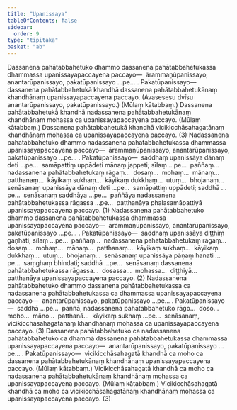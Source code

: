 ```yaml
---
title: "Upanissaya"
tableOfContents: false
sidebar:
  order: 9
type: "tipitaka"
basket: "ab"
---
```



<DynamicBreadcrumb />

<Division number="78">

<Paragraph number="4240">
Dassanena pahātabbahetuko dhammo dassanena pahātabbahetukassa dhammassa upanissayapaccayena paccayo—  ārammaṇūpanissayo, anantarūpanissayo, pakatūpanissayo …pe… . <Emphasis>Pakatūpanissayo</Emphasis>—  dassanena pahātabbahetukā khandhā dassanena pahātabbahetukānaṃ khandhānaṃ upanissayapaccayena paccayo. (Avasesesu dvīsu anantarūpanissayo, pakatūpanissayo.) (Mūlaṃ kātabbaṃ.) Dassanena pahātabbahetukā khandhā nadassanena pahātabbahetukānaṃ khandhānaṃ mohassa ca upanissayapaccayena paccayo. (Mūlaṃ kātabbaṃ.) Dassanena pahātabbahetukā khandhā vicikicchāsahagatānaṃ khandhānaṃ mohassa ca upanissayapaccayena paccayo. (3)
</Paragraph>

</Division>
<Division number="79">

<Paragraph number="4241">
Nadassanena pahātabbahetuko dhammo nadassanena pahātabbahetukassa dhammassa upanissayapaccayena paccayo—  ārammaṇūpanissayo, anantarūpanissayo, pakatūpanissayo …pe… . <Emphasis>Pakatūpanissayo</Emphasis>—  saddhaṃ upanissāya dānaṃ deti …pe…  samāpattiṃ uppādeti mānaṃ jappeti; sīlaṃ …pe…  paññaṃ…  nadassanena pahātabbahetukaṃ rāgaṃ…  dosaṃ…  mohaṃ…  mānaṃ…  patthanaṃ…  kāyikaṃ sukhaṃ…  kāyikaṃ dukkhaṃ…  utuṃ…  bhojanaṃ…  senāsanaṃ upanissāya dānaṃ deti …pe…  samāpattiṃ uppādeti; saddhā …pe…  senāsanaṃ saddhāya …pe…  paññāya nadassanena pahātabbahetukassa rāgassa …pe…  patthanāya phalasamāpattiyā upanissayapaccayena paccayo. (1)
</Paragraph>

<Paragraph number="4242">
Nadassanena pahātabbahetuko dhammo dassanena pahātabbahetukassa dhammassa upanissayapaccayena paccayo—  ārammaṇūpanissayo, anantarūpanissayo, pakatūpanissayo …pe… . <Emphasis>Pakatūpanissayo</Emphasis>—  saddhaṃ upanissāya diṭṭhiṃ gaṇhāti; sīlaṃ …pe…  paññaṃ…  nadassanena pahātabbahetukaṃ rāgaṃ…  dosaṃ…  mohaṃ…  mānaṃ…  patthanaṃ…  kāyikaṃ sukhaṃ…  kāyikaṃ dukkhaṃ…  utuṃ…  bhojanaṃ…  senāsanaṃ upanissāya pāṇaṃ hanati …pe…  saṃghaṃ bhindati; saddhā …pe…  senāsanaṃ dassanena pahātabbahetukassa rāgassa…  dosassa…  mohassa…  diṭṭhiyā…  patthanāya upanissayapaccayena paccayo. (2)
</Paragraph>

<Paragraph number="4243">
Nadassanena pahātabbahetuko dhammo dassanena pahātabbahetukassa ca nadassanena pahātabbahetukassa ca dhammassa upanissayapaccayena paccayo—  anantarūpanissayo, pakatūpanissayo …pe… . <Emphasis>Pakatūpanissayo</Emphasis>—  saddhā …pe…  paññā, nadassanena pahātabbahetuko rāgo…  doso…  moho…  māno…  patthanā…  kāyikaṃ sukhaṃ …pe…  senāsanaṃ, vicikicchāsahagatānaṃ khandhānaṃ mohassa ca upanissayapaccayena paccayo. (3)
</Paragraph>

</Division>
<Division number="80">

<Paragraph number="4244">
Dassanena pahātabbahetuko ca nadassanena pahātabbahetuko ca dhammā dassanena pahātabbahetukassa dhammassa upanissayapaccayena paccayo—  anantarūpanissayo, pakatūpanissayo …pe… . <Emphasis>Pakatūpanissayo</Emphasis>—  vicikicchāsahagatā khandhā ca moho ca dassanena pahātabbahetukānaṃ khandhānaṃ upanissayapaccayena paccayo. (Mūlaṃ kātabbaṃ.) Vicikicchāsahagatā khandhā ca moho ca nadassanena pahātabbahetukānaṃ khandhānaṃ mohassa ca upanissayapaccayena paccayo. (Mūlaṃ kātabbaṃ.) Vicikicchāsahagatā khandhā ca moho ca vicikicchāsahagatānaṃ khandhānaṃ mohassa ca upanissayapaccayena paccayo. (3)
</Paragraph>
</Division>